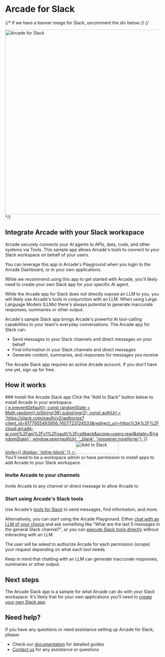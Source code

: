 # Arcade for Slack


{/* If we have a banner image for Slack, uncomment the div below */}
{/*
<div className="flex justify-center my-10">
  <img src="/images/slack-arcade-banner.png" alt="Arcade for Slack" className="rounded-lg shadow-md" width="600" />
</div>
*/}

## Integrate Arcade with your Slack workspace

Arcade securely connects your AI agents to APIs, data, code, and other systems via Tools. This sample app allows Arcade's tools to connect to your Slack workspace on behalf of your users.

You can leverage this app in Arcade's Playground when you login to the Arcade Dashboard, or in your own applications.

While we recommend using this app to get started with Arcade, you'll likely need to create your own Slack app for your specific AI agent.

While the Arcade app for Slack does not directly expose an LLM to you, you will likely use Arcade's tools in conjunction with an LLM. When using Large Language Models (LLMs) there's always potential to generate inaccurate responses, summaries or other output.

Arcade's sample Slack app brings Arcade's powerful AI tool-calling capabilities to your team's everyday conversations. The Arcade app for Slack can:

- Send messages to your Slack channels and direct messages on your behalf
- Find information in your Slack channels and direct messages
- Generate content, summaries, and responses for messages you receive

<Note>
  The Arcade Slack app requires an active Arcade account. If you don't have one yet, <SignupLink utmParams={{
            utm_source: "docs",
            utm_medium: "page",
            utm_campaign: "slack-app-install",
          }} linkLocation="docs:slack-app-install">sign up for free</SignupLink>.
</Note>

## How it works

<Steps>
### Install the Arcade Slack app
Click the "Add to Slack" button below to install Arcade in your workspace.

<div className="mt-8 mb-10">
  <a
    href="#"
    id="slackAuthLink"
    onClick={(e) => {
      e.preventDefault();
      const randomState = Math.random().toString(36).substring(2);
      const authUrl = `https://slack.com/oauth/v2/authorize?client_id=6177955493956.7607723124533&redirect_uri=https%3A%2F%2Fcloud.arcade-ai.com%2Fapi%2Fv1%2Foauth%2Fcallback&scope=users:read&state=${randomState}`;
      window.open(authUrl, '_blank', 'noopener,noreferrer');
    }}
    style={{ display: 'inline-block' }}
  >
    <img
      alt="Add to Slack"
      height="40"
      width="139"
      src="https://platform.slack-edge.com/img/add_to_slack.png"
      srcSet="https://platform.slack-edge.com/img/add_to_slack.png 1x, https://platform.slack-edge.com/img/add_to_slack@2x.png 2x"
    />
  </a>
</div>

<Warning>
  You'll need to be a workspace admin or have permission to install apps to add Arcade to your Slack workspace.
</Warning>

### Invite Arcade to your channels
Invite Arcade to any channel or direct message to allow Arcade to

### Start using Arcade's Slack tools
Use Arcade's [tools for Slack](/toolkits/social-communication/slack) to send messages, find information, and more.

Alternatively, you can start using the Arcade Playground. Either [chat with an LLM of your choice](https://api.bosslevel.dev/dashboard/playground/chat) and ask something like "What are the last 5 messages in the general Slack channel?", or you can [execute Slack tools directly](https://api.bosslevel.dev/dashboard/playground/execute?toolId=GetMessagesInChannelByName&toolkits=%5B%5D&authProviders=%5B%5D&secrets=%5B%5D&input=%7B%22owner%22%3A%22ArcadeAI%22%2C%22name%22%3A%22arcade-ai%22%2C%22starred%22%3A%22true%22%2C%22channel_name%22%3A%22general%22%2C%22limit%22%3A%225%22%7D) without interacting with an LLM.

The user will be asked to authorize Arcade for each permission (scope) your request depending on what each tool needs.

<Warning>
  Keep in mind that chatting with an LLM can generate inaccurate responses, summaries or other output.
</Warning>
</Steps>

## Next steps

The Arcade Slack app is a sample for what Arcade can do with your Slack workspace. It's likely that for your own applications you'll need to [create your own Slack app](/home/auth-providers/slack).

## Need help?

If you have any questions or need assistance setting up Arcade for Slack, please:

- Check our [documentation](/toolkits/social-communication/slack) for detailed guides
- [Contact us](/home/contact-us) for any assistance or questions
